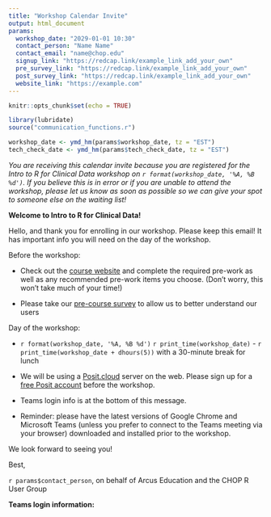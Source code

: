 ```yaml
---
title: "Workshop Calendar Invite"
output: html_document
params:
  workshop_date: "2029-01-01 10:30"
  contact_person: "Name Name"
  contact_email: "name@chop.edu"
  signup_link: "https://redcap.link/example_link_add_your_own"
  pre_survey_link: "https://redcap.link/example_link_add_your_own"
  post_survey_link: "https://redcap.link/example_link_add_your_own"
  website_link: "https://example.com"
---
```


```r
knitr::opts_chunk$set(echo = TRUE)

library(lubridate)
source("communication_functions.r")

workshop_date <- ymd_hm(params$workshop_date, tz = "EST")
tech_check_date <- ymd_hm(params$tech_check_date, tz = "EST")
```

*You are receiving this calendar invite because you are registered for the Intro to R for Clinical Data workshop on `r format(workshop_date, '%A, %B %d')`. If you believe this is in error or if you are unable to attend the workshop, please let us know as soon as possible so we can give your spot to someone else on the waiting list!*
 
**Welcome to Intro to R for Clinical Data!**

Hello, and thank you for enrolling in our workshop. Please keep this email! It has important info you will need on the day of the workshop. 
 
Before the workshop: 

-	Check out the [course website](`r params$website_link`) and complete the required pre-work as well as any recommended pre-work items you choose.  (Don't worry, this won't take much of your time!)

-	Please take our [pre-course survey](`r params$pre_survey_link`) to allow us to better understand our users

Day of the workshop: 

- `r format(workshop_date, '%A, %B %d')` `r print_time(workshop_date)` - `r print_time(workshop_date + dhours(5))` with a 30-minute break for lunch

- We will be using a [Posit.cloud](https://posit.cloud) server on the web. Please sign up for a [free Posit account](https://posit.cloud/plans/free) before the workshop.

-	Teams login info is at the bottom of this message.

-	Reminder: please have the latest versions of Google Chrome and Microsoft Teams (unless you prefer to connect to the Teams meeting via your browser) downloaded and installed prior to the workshop.
 
We look forward to seeing you! 
 
Best,

`r params$contact_person`, on behalf of Arcus Education and the CHOP R User Group

**Teams login information:** 


